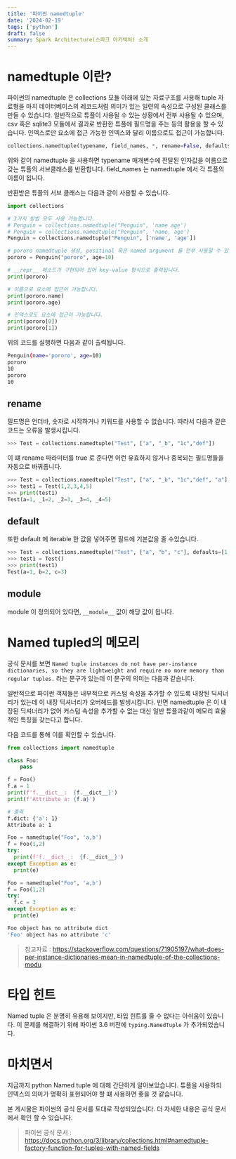 ```yaml
---
title: '파이썬 namedtuple'
date: '2024-02-19'
tags: ['python']
draft: false
summary: Spark Architecture(스파크 아키텍쳐) 소개
---
```


# namedtuple 이란?

파이썬의 namedtuple 은 collections 모듈 아래에 있는 자료구조를 사용해 tuple 자료형을 마치 데이터베이스의 레코드처럼 의미가 있는 일련의 속성으로 구성된 클래스를 만들 수 있습니다.
일반적으로 튜플이 사용될 수 있는 상황에서 전부 사용될 수 있으며, csv 혹은 sqlite3 모듈에서 결과로 반환한 튜플에 필드명을 주는 등의 활용을 할 수 있습니다.
인덱스로만 요소에 접근 가능한 인덱스와 달리 이름으로도 접근이 가능합니다.

```python
collections.namedtuple(typename, field_names, *, rename=False, defaults=None, module=None)
```

위와 같이 namedtuple 을 사용하면 typename 매개변수에 전달된 인자값을 이름으로 갖는 튜플의 서브클래스를 반환합니다.
field_names 는 namedtuple 에서 각 튜플의 이름이 됩니다.

반환받은 튜플의 서브 클래스는 다음과 같이 사용할 수 있습니다.

```python
import collections

# 3가지 방법 모두 사용 가능합니다.
# Penguin = collections.namedtuple("Penguin", 'name age')
# Penguin = collections.namedtuple("Penguin", 'name, age')
Penguin = collections.namedtuple("Penguin", ['name', 'age'])

# pororo namedtuple 생성, positinal 혹은 named argument 를 전부 사용할 수 있습니다.
pororo = Penguin("pororo", age=10)

# __repr__ 메소드가 구현되어 있어 key-value 형식으로 출력됩니다.
print(pororo)

# 이름으로 요소에 접근이 가능합니다.
print(pororo.name)
print(pororo.age)

# 인덱스로도 요소에 접근이 가능합니다.
print(pororo[0])
print(pororo[1])
```

위의 코드를 실행하면 다음과 같이 출력됩니다.

```bash
Penguin(name='pororo', age=10)
pororo
10
pororo
10
```

## rename

필드명은 언더바, 숫자로 시작하거나 키워드를 사용할 수 없습니다.
따라서 다음과 같은 코드는 오류을 발생시킵니다.

```python
>>> Test = collections.namedtuple("Test", ["a", "_b", "1c","def"])
```

이 떄 rename 파라미터를 true 로 준다면 이런 유효하지 않거나 중복되는 필드명들을 자동으로 바꿔줍니다.

```python
>>> Test = collections.namedtuple("Test", ["a", "_b", "1c","def", "a"], rename=True)
>>> test1 = Test(1,2,3,4,5)
>>> print(test1)
Test(a=1, _1=2, _2=3, _3=4, _4=5)
```

## default

또한 default 에 iterable 한 값을 넣어주면 필드에 기본값을 줄 수있습니다.

```python
>>> Test = collections.namedtuple("Test", ["a", "b", "c"], defaults=[1, 2, 3])
>>> test1 = Test()
>>> print(test1)
Test(a=1, b=2, c=3)
```

## module

module 이 정의되어 있다면, `__module__` 값이 해당 값이 됩니다.

# Named tupled의 메모리

공식 문서를 보면 `Named tuple instances do not have per-instance dictionaries, so they are lightweight and require no more memory than regular tuples.`
라는 문구가 있는데 이 문구의 의미는 다음과 같습니다.

일반적으로 파이썬 객체들은 내부적으로 커스텀 속성을 추가할 수 있도록 내장된 딕셔너리가 있는데 이 내장 딕셔너리가 오버헤드를 발생시킵니다.
반면 namedtuple 은 이 내장된 딕셔너리가 없어 커스텀 속성을 추가할 수 없는 대신 일반 튜플과같이 메모리 효율적인 특징을 갖는다고 합니다.

다음 코드를 통해 이를 확인할 수 있습니다.

```python
from collections import namedtuple

class Foo:
    pass

f = Foo()
f.a = 1
print(f'f.__dict__:  {f.__dict__}')
print(f'Attribute a: {f.a}')
```

```bash
# 출력
f.dict: {'a': 1}
Attribute a: 1
```

```python
Foo = namedtuple("Foo", 'a,b')
f = Foo(1,2)
try:
  print(f'f.__dict__:  {f.__dict__}')
except Exception as e:
  print(e)

Foo = namedtuple("Foo", 'a,b')
f = Foo(1,2)
try:
  f.c = 3
except Exception as e:
  print(e)
```

```bash
Foo object has no attribute dict
'Foo' object has no attribute 'c'
```

> 참고자료 : https://stackoverflow.com/questions/71905197/what-does-per-instance-dictionaries-mean-in-namedtuple-of-the-collections-modu

# 타입 힌트

Named tuple 은 분명히 유용해 보이지만, 타입 힌트를 줄 수 없다는 아쉬움이 있습니다.
이 문제를 해결하기 위해 파이썬 3.6 버전에 `typing.NamedTuple` 가 추가되었습니다.

# 마치면서

지금까지 python Named tuple 에 대해 간단하게 알아보았습니다.
튜플을 사용하되 인덱스의 의미가 명확히 표현되어야 할 떄 사용하면 좋을 것 같습니다.

본 게시물은 파이썬의 공식 문서를 토대로 작성되었습니다. 더 자세한 내용은 공식 문서에서 확인 할 수 있습니다.

> 파이썬 공식 문서 : https://docs.python.org/3/library/collections.html#namedtuple-factory-function-for-tuples-with-named-fields
